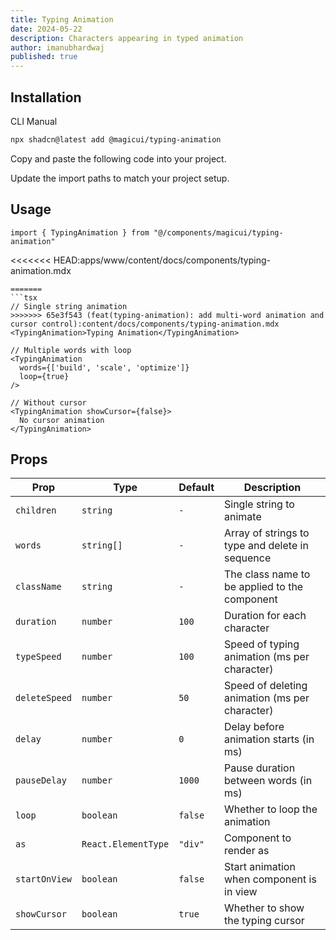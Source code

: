 ```yaml
---
title: Typing Animation
date: 2024-05-22
description: Characters appearing in typed animation
author: imanubhardwaj
published: true
---
```


<ComponentPreview name="typing-animation-demo" />

## Installation

<Tabs defaultValue="cli">

<TabsList>
  <TabsTrigger value="cli">CLI</TabsTrigger>
  <TabsTrigger value="manual">Manual</TabsTrigger>
</TabsList>
<TabsContent value="cli">

```bash
npx shadcn@latest add @magicui/typing-animation
```

</TabsContent>

<TabsContent value="manual">

<Steps>

<Step>Copy and paste the following code into your project.</Step>

<ComponentSource name="typing-animation" />

<Step>Update the import paths to match your project setup.</Step>

</Steps>

</TabsContent>

</Tabs>

## Usage

```tsx showLineNumbers
import { TypingAnimation } from "@/components/magicui/typing-animation"
```

<<<<<<< HEAD:apps/www/content/docs/components/typing-animation.mdx

````tsx showLineNumbers
=======
```tsx
// Single string animation
>>>>>>> 65e3f543 (feat(typing-animation): add multi-word animation and cursor control):content/docs/components/typing-animation.mdx
<TypingAnimation>Typing Animation</TypingAnimation>

// Multiple words with loop
<TypingAnimation
  words={['build', 'scale', 'optimize']}
  loop={true}
/>

// Without cursor
<TypingAnimation showCursor={false}>
  No cursor animation
</TypingAnimation>
````

## Props

| Prop          | Type                | Default | Description                                     |
| ------------- | ------------------- | ------- | ----------------------------------------------- |
| `children`    | `string`            | `-`     | Single string to animate                        |
| `words`       | `string[]`          | `-`     | Array of strings to type and delete in sequence |
| `className`   | `string`            | `-`     | The class name to be applied to the component   |
| `duration`    | `number`            | `100`   | Duration for each character                     |
| `typeSpeed`   | `number`            | `100`   | Speed of typing animation (ms per character)    |
| `deleteSpeed` | `number`            | `50`    | Speed of deleting animation (ms per character)  |
| `delay`       | `number`            | `0`     | Delay before animation starts (in ms)           |
| `pauseDelay`  | `number`            | `1000`  | Pause duration between words (in ms)            |
| `loop`        | `boolean`           | `false` | Whether to loop the animation                   |
| `as`          | `React.ElementType` | `"div"` | Component to render as                          |
| `startOnView` | `boolean`           | `false` | Start animation when component is in view       |
| `showCursor`  | `boolean`           | `true`  | Whether to show the typing cursor               |
